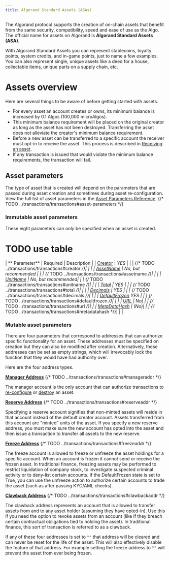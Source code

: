 ```yaml
---
title: Algorand Standard Assets (ASAs)
---
```



The Algorand protocol supports the creation of on-chain assets that benefit from the same security, compatibility, speed and ease of use as the Algo. The official name for assets on Algorand is **Algorand Standard Assets (ASA)**.

With Algorand Standard Assets you can represent stablecoins, loyalty points, system credits, and in-game points, just to name a few examples. You can also represent single, unique assets like a deed for a house, collectable items, unique parts on a supply chain, etc. 

# Assets overview

Here are several things to be aware of before getting started with assets.

- For every asset an account creates or owns, its minimum balance is increased by 0.1 Algos (100,000 microAlgos).
- This minimum balance requirement will be placed on the original creator as long as the asset has not been destroyed. Transferring the asset does not alleviate the creator's minimum balance requirement.
- Before a new asset can be transferred to a specific account the receiver must opt-in to receive the asset. This process is described in [Receiving an asset](/concepts/assets/opt-in-out#receiving-an-asset).
- If any transaction is issued that would violate the minimum balance requirements, the transaction will fail.

## Asset parameters

The type of asset that is created will depend on the parameters that are passed during asset creation and sometimes during asset re-configuration. View the full list of asset parameters in the [Asset Parameters Reference](FUTURELINK).
{/* TODO ../transactions/transactions#asset-parameters */}

### Immutable asset parameters

These eight parameters can _only_ be specified when an asset is created.

# TODO use table
| ** Parameter** | Required | Description |
| [Creator](FUTURELINK) | _YES_ | |
| {/* TODO ../transactions/transactions#creator */}| | |
| [AssetName](FUTURELINK) | _No, but recommended_ | |
| {/* TODO ../transactions/transactions#assetname */}| | |
| [UnitName](FUTURELINK) | _No, but recommended_| |
| {/* TODO ../transactions/transactions#unitname */}| | |
| [Total](FUTURELINK) | _YES_ | |
| {/* TODO ../transactions/transactions#total */}| | |
| [Decimals](FUTURELINK) | _YES_ | |
| {/* TODO ../transactions/transactions#decimals */}| | |
| [DefaultFrozen](FUTURELINK) _YES_ | |
| {/* TODO ../transactions/transactions#defaultfrozen */}| | |
| [URL](FUTURELINK) | _No_| |
| {/* TODO ../transactions/transactions#url */}| |
| [MetaDataHash](FUTURELINK) | (_No_)| |
| {/* TODO ../transactions/transactions#metadatahash */}| | |

### Mutable asset parameters

There are four parameters that correspond to addresses that can authorize specific functionality for an asset. These addresses must be specified on creation but they can also be modified after creation. Alternatively, these addresses can be set as empty strings, which will irrevocably lock the function that they would have had authority over.

Here are the four address types.

[**Manager Address**](FUTURELINK)
{/* TODO ../transactions/transactions#manageraddr */}

The manager account is the only account that can authorize transactions to [re-configure](/concepts/assets/update) or [destroy](/concepts/assets/delete) an asset.

[**Reserve Address**](FUTURELINK)
{/* TODO ../transactions/transactions#reserveaddr */}

Specifying a reserve account signifies that non-minted assets will reside in that account instead of the default creator account. Assets transferred from this account are "minted" units of the asset. If you specify a new reserve address, you must make sure the new account has opted into the asset and then issue a transaction to transfer all assets to the new reserve.

[**Freeze Address**](FUTURELINK)
{/* TODO ../transactions/transactions#freezeaddr */}

The freeze account is allowed to freeze or unfreeze the asset holdings for a specific account. When an account is frozen it cannot send or receive the frozen asset. In traditional finance, freezing assets may be performed to restrict liquidation of company stock, to investigate suspected criminal activity or to deny-list certain accounts. If the DefaultFrozen state is set to True, you can use the unfreeze action to authorize certain accounts to trade the asset (such as after passing KYC/AML checks).

[**Clawback Address**](FUTURELINK)
{/* TODO ../transactions/transactions#clawbackaddr */}

The clawback address represents an account that is allowed to transfer assets from and to any asset holder (assuming they have opted-in). Use this if you need the option to revoke assets from an account (like if they breach certain contractual obligations tied to holding the asset). In traditional finance, this sort of transaction is referred to as a clawback.

If any of these four addresses is set to `""` that address will be cleared and can never be reset for the life of the asset. This will also effectively disable the feature of that address. For example setting the freeze address to `""` will prevent the asset from ever being frozen.

